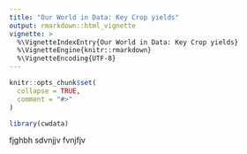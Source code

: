 ```yaml
---
title: "Our World in Data: Key Crop yields"
output: rmarkdown::html_vignette
vignette: >
  %\VignetteIndexEntry{Our World in Data: Key Crop yields}
  %\VignetteEngine{knitr::rmarkdown}
  %\VignetteEncoding{UTF-8}
---
```


```r
knitr::opts_chunk$set(
  collapse = TRUE,
  comment = "#>"
)
```

```r
library(cwdata)
```

fjghbh
sdvnjjv
fvnjfjv
